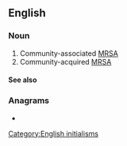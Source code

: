 ==English==

===Noun===
{{head|en|noun}}

# Community-associated [[MRSA]]
# Community-acquired [[MRSA]]

====See also====
{{projectlinks
|pedia}}

===Anagrams===
* {{anagrams|en|a=aacmrs|cam'ras}}

[[Category:English initialisms]]